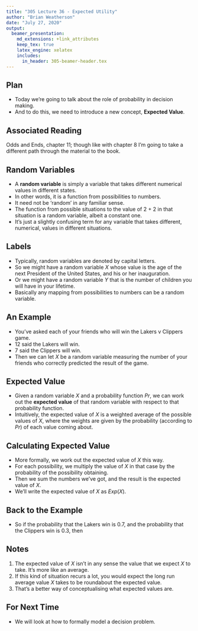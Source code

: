 ```yaml
---
title: "305 Lecture 36 - Expected Utility"
author: "Brian Weatherson"
date: "July 27, 2020"
output: 
  beamer_presentation:
    md_extensions: +link_attributes
    keep_tex: true
    latex_engine: xelatex
    includes:
      in_header: 305-beamer-header.tex
---
```


## Plan

- Today we're going to talk about the role of probability in decision making.
- And to do this, we need to introduce a new concept, **Expected Value**.

## Associated Reading

Odds and Ends, chapter 11; though like with chapter 8 I'm going to take a different path through the material to the book.

## Random Variables

- A **random variable**  is simply a variable that takes different numerical values in different states. 
- In other words, it is a function from possibilities to numbers. 
- It need not be 'random' in any familiar sense.
- The function from possible situations to the value of 2 + 2 in that situation is a random variable, albeit a constant one.
- It's just a slightly confusing term for any variable that takes different, numerical, values in different situations.

## Labels

- Typically, random variables are denoted by capital letters. 
- So we might have a random variable $X$ whose value is the age of the next President of the United States, and his or her inauguration. 
- Or we might have a random variable $Y$ that is the number of children you will have in your lifetime. 
- Basically any mapping from possibilities to numbers can be a random variable. 

## An Example

- You've asked each of your friends who will win the Lakers v Clippers game.
- 12 said the Lakers will win.
- 7 said the Clippers will win.  \pause 
- Then we can let $X$ be a random variable measuring the number of your friends who correctly predicted the result of the game. 

\begin{equation*}
X = 
	\begin{cases}
		12,& \text{if Lakers win} ,\\ 
		7,& \text{if Clippers win} .
	\end{cases}
\end{equation*}


## Expected Value

- Given a random variable $X$ and a probability function $Pr$, we can work out the **expected value** of that random variable with respect to that probability function. 
- Intuitively, the expected value of $X$ is a weighted average of the possible values of $X$, where the weights are given by the probability (according to $Pr$) of each value coming about. 

## Calculating Expected Value

- More formally, we work out the expected value of $X$ this way. 
- For each possibility, we multiply the value of $X$ in that case by the probability of the possibility obtaining. 
- Then we sum the numbers we've got, and the result is the expected value of $X$. 
- We'll write the expected value of $X$ as $Exp(X)$. 

## Back to the Example

- So if the probability that the Lakers win is 0.7, and the probability that the Clippers win is 0.3, then

\begin{align*}
Exp(X) &= 12 \times 0.7 + 7 \times 0.3 \\
 &= 8.4 + 2.1 \\
 &= 10.5
\end{align*} 

## Notes

1. The expected value of $X$ isn't in any sense the value that we expect $X$ to take. It's more like an average.
2. If this kind of situation recurs a lot, you would expect the long run average value $X$ takes to be roundabout the expected value.
3. That's a better way of conceptualising what expected values are.

## For Next Time

- We will look at how to formally model a decision problem.